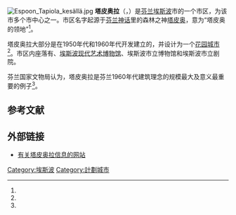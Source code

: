 {{other uses}}
[[File:Espoon_Tapiola_kesällä.jpg|thumb]]
'''塔皮奥拉'''（{{lang-fi|Tapiola}}，{{lang-sv|Hagalund}}）是[[芬兰|芬兰]][[埃斯波|埃斯波]]市的一个市区，为该市多个市中心之一。市区名字起源于[[芬兰神话|芬兰神话]]里的森林之神[[塔皮奥|塔皮奥]]，意为“塔皮奥的领地”<ref name="Tuomi"/>。

塔皮奥拉大部分是在1950年代和1960年代开发建立的，并设计为一个[[田园城市理论|花园城市]]<ref name="Tuomi"/>。市区内座落有{{link-fi|埃斯波文化中心|Espoon kulttuurikeskus}}、[[埃斯波现代艺术博物馆|埃斯波现代艺术博物馆]]、埃斯波市立博物馆和埃斯波市立剧院。

芬兰国家文物局认为，塔皮奥拉是芬兰1960年代建筑理念的规模最大及意义最重要的例子<ref name="rky"/>。

== 参考文献 ==
{{Reflist|30em|refs=
<ref name="Tuomi">{{Cite book | author = Tuomi, Timo | title = Tapiola: A history and architectural guide | location = Espoo | publisher = Espoo City Museum | date = 1992 | ISBN = 9518572046 | language = en}}</ref>

<ref name="rky">{{cite web | url = http://www.rky.fi/read/asp/r_kohde_det.aspx?KOHDE_ID=1359 | title = Tapiola | language = fi | publisher = Museovirasto | date = 2009-12-22 | accessdate = 2021-01-17 | archive-date = 2013-11-10 | archive-url = https://web.archive.org/web/20131110100756/http://www.rky.fi/read/asp/r_kohde_det.aspx?KOHDE_ID=1359 | dead-url = no }}</ref>
}}

== 外部链接 ==
{{commonscat|Tapiola}}
* [http://www.tapiolankeskus.fi/ 有关塔皮奥拉信息的网站] {{Wayback|url=http://www.tapiolankeskus.fi/ |date=20210117053238 }} {{fi}} {{sv}} {{en}} {{ru}}

[[Category:埃斯波|Category:埃斯波]]
[[Category:計劃城市|Category:計劃城市]]